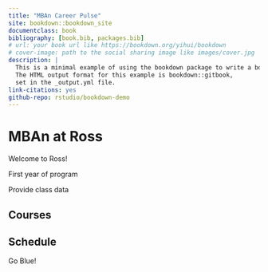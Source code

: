 ```yaml
--- 
title: "MBAn Career Pulse"
site: bookdown::bookdown_site
documentclass: book
bibliography: [book.bib, packages.bib]
# url: your book url like https://bookdown.org/yihui/bookdown
# cover-image: path to the social sharing image like images/cover.jpg
description: |
  This is a minimal example of using the bookdown package to write a book.
  The HTML output format for this example is bookdown::gitbook,
  set in the _output.yml file.
link-citations: yes
github-repo: rstudio/bookdown-demo
---
```


# MBAn at Ross {-#mban-at-ross}

Welcome to Ross!

First year of program

Provide class data

## Courses {-#courses}


## Schedule {-#schedule}

Go Blue!
